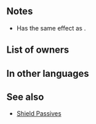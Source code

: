 {{Passive
|name=Ashera's Chosen
|type=A
|exclusive=1
|canUseMove={{MoveList|All}}
|canUseWeapon={{WeaponList|All}}
|1name=Ashera's Chosen
|1tagid=SID_女神の三雄
|1effect=Neutralizes "effective against flying" bonuses. If unit is adjacent to only beast or dragon allies or if unit is not adjacent to any ally, grants Atk/Def+6 during combat.
|1required=-
|1next=-
|1cost=300
|2name=Ashera's Chosen+
|alt2name=Asheras Chosen Plus
|2tagid=SID_女神の三雄・神
|2cost=300
|2effect=Neutralizes "effective against flying" bonuses. If unit is adjacent to only beast or dragon allies, if unit is not adjacent to any ally, or if foe's HP ≥ 75% at start of combat, grants Atk/Def/Res+9 to unit during combat, and also, if unit's Res > foe's Res, deals damage = 70% of the difference between stats (max 7) and reduces damage from attacks during combat and from area-of-effect Specials (excluding Røkkr area-of-effect Specials) by percentage = difference between stats × 4 (max 40%).
|properties=random_owner
}}
==Notes==
* Has the same effect as {{St|Iote's Shield}}.
{{Effectiveness neutralization|Flying}}
{{TermRefersTo|Beast}}
{{TermRefersTo|Dragon}}
{{Temporary buffs}}
{{BonusStatDamage|stat=Res|name=Ashera's Chosen+}}
{{DamagePercentageReduction|name=Ashera's Chosen+}}
{{AoEDamageReduction}}

==List of owners==
{{Skill Hero List}}
==In other languages==
{{OtherLanguages
|english=Ashera's Chosen
|japanese=女神の三雄
|german=Asheras Gunst
|spanishEU=Auxilio de Ashera
|spanishLA=Auxilio de Ashera
|french=Favori d'Ashera
|italian=Scelta di Ashera
|chineseTW=女神的三雄
|portuguese=Ajuda de Ashera
}}
==See also==
{{See also skills|cond=Description LIKE '%Neutralizes "effective against flying%' OR Description LIKE '%if unit is adjacent to only beast or dragon allies%if unit is not adjacent to any ally, grants%' OR Description LIKE '%unit_s Res%>%foe_s Res%deals damage%=%of the difference%' OR Description LIKE '%unit_s Res%>%foe_s Res%educes damage from attacks during combat%'}}
* [[Shield Passives]]
{{Passives Navbox|A}}